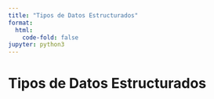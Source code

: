 ```yaml
---
title: "Tipos de Datos Estructurados"
format:
  html:
    code-fold: false
jupyter: python3
---
```


# Tipos de Datos Estructurados
